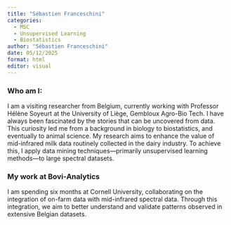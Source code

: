 ---
title: "Sébastien Franceschini"
categories:
  - MSC
  - Unsupervised Learning
  - Biostatistics
author: "Sébastien Franceschini"
date: 05/12/2025
format: html
editor: visual
---

### Who am I:

I am a visiting researcher from Belgium, currently working with Professor Hélène Soyeurt at the University of Liège, Gembloux Agro-Bio Tech. I have always been fascinated by the stories that can be uncovered from data. This curiosity led me from a background in biology to biostatistics, and eventually to animal science. My research aims to enhance the value of mid-infrared milk data routinely collected in the dairy industry. To achieve this, I apply data mining techniques—primarily unsupervised learning methods—to large spectral datasets.

### My work at Bovi-Analytics

I am spending six months at Cornell University, collaborating on the integration of on-farm data with mid-infrared spectral data. Through this integration, we aim to better understand and validate patterns observed in extensive Belgian datasets.


